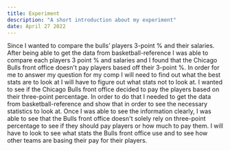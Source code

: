 ```yaml
---
title: Experiment
description: "A short introduction about my experiment"
date: April 27 2022
---
```


Since I wanted to compare the bulls’ players 3-point % and their salaries. After being able to get the data from 
 basketball-reference I was able to compare each players 3 point % and salaries and I found that the Chicago Bulls
 front office doesn't pay players based off their 3-point %. In order for me to answer my question for my comp
 I will need to find out what the best stats are to look at I will have to figure out what stats not to look at.
 I wanted to see if the Chicago Bulls front office decided to pay the players based on their three-point percentage.
 In order to do that I needed to get the data from basketball-reference and show that in order to see the necessary
 statistics to look at. Once I was able to see the information clearly, I was able to see that the Bulls front office
 doesn't solely rely on three-point percentage to see if they should pay players or how much to pay them. I will have to
 look to see what stats the Bulls front office use and to see how other teams are basing their pay for their players.
